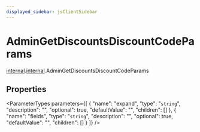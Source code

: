 ```yaml
---
displayed_sidebar: jsClientSidebar
---
```



# AdminGetDiscountsDiscountCodeParams

[internal](../../admin_discounts/modules/admin_discounts.internal.mdx).[internal](../modules/admin_discounts.internal.internal.mdx).AdminGetDiscountsDiscountCodeParams

## Properties

<ParameterTypes parameters={[
  {
    "name": "expand",
    "type": "`string`",
    "description": "",
    "optional": true,
    "defaultValue": "",
    "children": []
  },
  {
    "name": "fields",
    "type": "`string`",
    "description": "",
    "optional": true,
    "defaultValue": "",
    "children": []
  }
]} />

